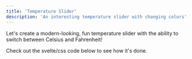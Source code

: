 ```yaml
---
title: 'Temperature Slider'
description: 'An interesting temperature slider with changing colors'
---
```






Let's create a modern-looking, fun temperature slider with 
the ability to switch between Celsius and Fahrenheit!

<Demo name="Temperature Slider" client:visible>
  <TemperatureSlider client:visible />
</Demo>

<Note type="ok">
  Check out the svelte/css code below to see how it's done.
</Note>

<Demo name="Demo of the Slider Styles" client:visible>
  <Code slot="svelte" code={cleanImport(TemperatureSliderRaw)} lang="svelte" />
  <Code slot="css" code={TemperatureSliderCss} lang="css" />
</Demo>
